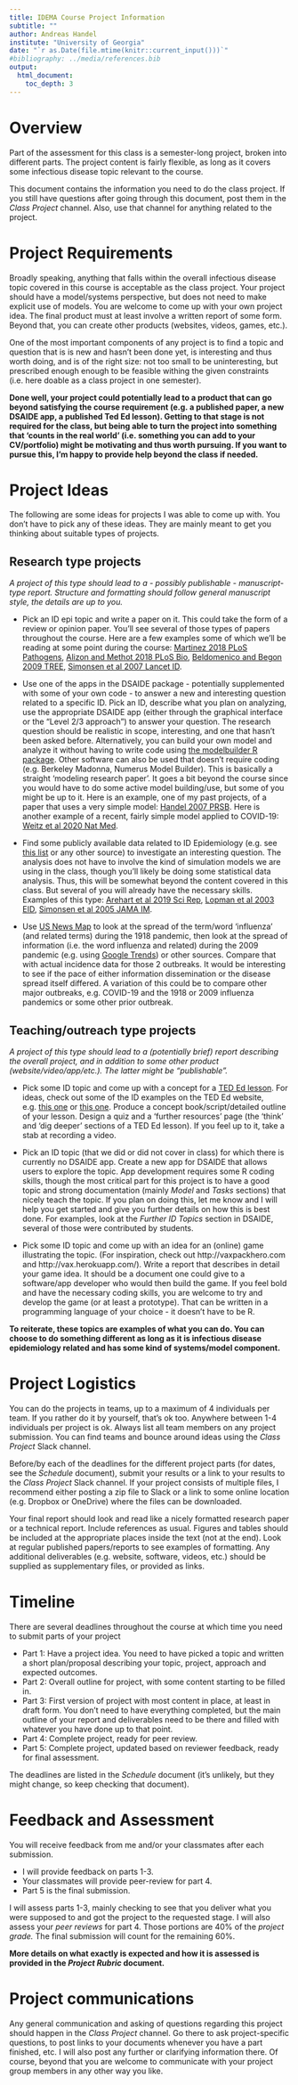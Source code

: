 ---
title: IDEMA Course Project Information 
subtitle: ""
author: Andreas Handel
institute: "University of Georgia"
date: "`r as.Date(file.mtime(knitr::current_input()))`"
#bibliography: ../media/references.bib
output: 
  html_document:
    toc_depth: 3
---

# Overview

Part of the assessment for this class is a semester-long project, broken into different parts. The project content is fairly flexible, as long as it covers some infectious disease topic relevant to the course.

This document contains the information you need to do the class project. If you still have questions after going through this document, post them in the _Class Project_ channel. Also, use that channel for anything related to the project.


# Project Requirements

Broadly speaking, anything that falls within the overall infectious disease topic covered in this course is acceptable as the class project. Your project should have a model/systems perspective, but does not need to make explicit use of models. You are welcome to come up with your own project idea. The final product must at least involve a written report of some form. Beyond that, you can create other products (websites, videos, games, etc.). 

One of the most important components of any project is to find a topic and question that is is new and hasn't been done yet, is interesting and thus worth doing, and is of the right size: not too small to be uninteresting, but prescribed enough enough to be feasible withing the given constraints (i.e. here doable as a class project in one semester). 

__Done well, your project could potentially lead to a product that can go beyond satisfying the course requirement (e.g. a published paper, a new DSAIDE app, a published Ted Ed lesson). Getting to that stage is not required for the class, but being able to turn the project into something that 'counts in the real world' (i.e. something you can add to your CV/portfolio) might be motivating and thus worth pursuing. If you want to pursue this, I'm happy to provide help beyond the class if needed.__


# Project Ideas
The following are some ideas for projects I was able to come up with. You don't have to pick any of these ideas. They are mainly meant to get you thinking about suitable types of projects.


## Research type projects

_A project of this type should lead to a - possibly publishable - manuscript-type report. Structure and formatting should follow general manuscript style, the details are up to you._

* Pick an ID epi topic and write a paper on it. This could take the form of a review or opinion paper. You'll see several of those types of papers throughout the course. Here are a few examples some of which we'll be reading at some point during the course: [Martinez 2018 PLoS Pathogens](https://journals.plos.org/plospathogens/article?id=10.1371/journal.ppat.1007327), [Alizon and Methot 2018 PLoS Bio](https://doi.org/10.1371/journal.pbio.2003815), [Beldomenico and Begon 2009 TREE](./media/beldomenico09tree.pdf), [Simonsen et al 2007 Lancet ID](./media/simonsen07lancetid.pdf). 

* Use one of the apps in the DSAIDE package - potentially supplemented with some of your own code - to answer a new and interesting question related to a specific ID. Pick an ID, describe what you plan on analyzing, use the appropriate DSAIDE app (either through the graphical interface or the "Level 2/3 approach") to answer your question. The research question should be realistic in scope, interesting, and one that hasn't been asked before. Alternatively, you can build your own model and analyze it without having to write code using [the modelbuilder R package](https://ahgroup.github.io/modelbuilder/). Other software can also be used that doesn't require coding (e.g. Berkeley Madonna, Numerus Model Builder). This is basically a straight 'modeling research paper'. It goes a bit beyond the course since you would have to do some active model building/use, but some of you might be up to it. Here is an example, one of my past projects, of a paper that uses a very simple model: [Handel 2007 PRSB](https://royalsocietypublishing.org/doi/10.1098/rspb.2006.0015). Here is another example of a recent, fairly simple model applied to COVID-19: [Weitz et al 2020 Nat Med](./media/weitz20natmed.pdf).

* Find some publicly available data related to ID Epidemiology (e.g. see [this list](https://andreashandel.github.io/research-and-teaching-resources/Data_Resources.html) or any other source) to investigate an interesting question. The analysis does not have to involve the kind of simulation models we are using in the class, though you'll likely be doing some statistical data analysis. Thus, this will be somewhat beyond the content covered in this class. But several of you will already have the necessary skills. Examples of this type: [Arehart et al 2019 Sci Rep](https://www.nature.com/articles/s41598-019-56385-z), [Lopman et al 2003 EID](./media/lopman03eid.pdf), [Simonsen et al 2005 JAMA IM](https://jamanetwork.com/journals/jamainternalmedicine/article-abstract/486407).

* Use [US News Map](http://usnewsmap.com/) to look at the spread of the term/word 'influenza' (and related terms) during the 1918 pandemic, then look at the spread of information (i.e. the word influenza and related) during the 2009 pandemic (e.g. using [Google Trends](https://trends.google.com)) or other sources. Compare that with actual incidence data for those 2 outbreaks. It would be interesting to see if the pace of either information dissemination or the disease spread itself differed. A variation of this could be to compare other major outbreaks, e.g. COVID-19 and the 1918 or 2009 influenza pandemics or some other prior outbreak.



## Teaching/outreach type projects

_A project of this type should lead to a (potentially brief) report describing the overall project, and in addition to some other product (website/video/app/etc.). The latter might be "publishable"._ 

* Pick some ID topic and come up with a concept for a [TED Ed lesson](http://ed.ted.com/). For ideas, check out some of the ID examples on the TED Ed website, e.g. [this one](https://ed.ted.com/lessons/how-do-germs-spread-and-why-do-they-make-us-sick-yannay-khaikin-and-nicole-mideo) or [this one](https://ed.ted.com/lessons/when-is-a-pandemic-over). Produce a concept book/script/detailed outline of your lesson. Design a quiz and a 'further resources' page (the 'think' and 'dig deeper' sections of a TED Ed lesson). If you feel up to it, take a stab at recording a video.   

* Pick an ID topic (that we did or did not cover in class) for which there is currently no DSAIDE app. Create a new app for DSAIDE that allows users to explore the topic. App development requires some R coding skills, though the most critical part for this project is to have a good topic and strong documentation (mainly _Model_ and _Tasks_ sections) that nicely teach the topic. If you plan on doing this, let me know and I will help you get started and give you further details on how this is best done. For examples, look at the _Further ID Topics_ section in DSAIDE, several of those were contributed by students.

* Pick some ID topic and come up with an idea for an (online) game illustrating the topic. (For inspiration, check out http://vaxpackhero.com and http://vax.herokuapp.com/). Write a report that describes in detail your game idea. It should be a document one could give to a software/app developer who would then build the game. If you feel bold and have the necessary coding skills, you are welcome to try and develop the game (or at least a prototype). That can be written in a programming language of your choice - it doesn't have to be R.

**To reiterate, these topics are examples of what you can do. You can choose to do something different as long as it is infectious disease epidemiology related and has some kind of systems/model component.**


# Project Logistics
You can do the projects in teams, up to a maximum of 4 individuals per team. If you rather do it by yourself, that's ok too. Anywhere between 1-4 individuals per project is ok. Always list all team members on any project submission. You can find teams and bounce around ideas using the _Class Project_ Slack channel. 

Before/by each of the deadlines for the different project parts (for dates, see the _Schedule_ document), submit your results or a link to your results to the _Class Project_ Slack channel. If your project consists of multiple files, I recommend either posting a zip file to Slack or a link to some online location (e.g. Dropbox or OneDrive) where the files can be downloaded.

Your final report should look and read like a nicely formatted research paper or a technical report. Include references as usual. Figures and tables should be included at the appropriate places inside the text (not at the end). Look at regular published papers/reports to see examples of formatting. Any additional deliverables (e.g. website, software, videos, etc.) should be supplied as supplementary files, or provided as links. 


# Timeline
There are several deadlines throughout the course at which time you need to submit parts of your project

* Part 1: Have a project idea. You need to have picked a topic and written a short plan/proposal describing your topic, project, approach and expected outcomes. 
* Part 2: Overall outline for project, with some content starting to be filled in. 
* Part 3: First version of project with most content in place, at least in draft form. You don't need to have everything completed, but the main outline of your report and deliverables need to be there and filled with whatever you have done up to that point. 
* Part 4: Complete project, ready for peer review.
* Part 5: Complete project, updated based on reviewer feedback, ready for final assessment.

The deadlines are listed in the _Schedule_ document (it's unlikely, but they might change, so keep checking that document).


# Feedback and Assessment
You will receive feedback from me and/or your classmates after each submission. 

* I will provide feedback on parts 1-3. 
* Your classmates will provide peer-review for part 4.
* Part 5 is the final submission. 

I will assess parts 1-3, mainly checking to see that you deliver what you were supposed to and got the project to the requested stage. I will also assess your _peer reviews_ for part 4. Those portions are 40% of the _project grade._ The final submission will count for the remaining 60%. 

**More details on what exactly is expected and how it is assessed is provided in the _Project Rubric_ document.**

# Project communications 
Any general communication and asking of questions regarding this project should happen in the _Class Project_ channel. Go there to ask project-specific questions, to post links to your documents whenever you have a part finished, etc. I will also post any further or clarifying information there. Of course, beyond that you are welcome to communicate with your project group members in any other way you like.
